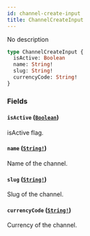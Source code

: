 ```yaml
---
id: channel-create-input
title: ChannelCreateInput
---
```


No description

```graphql
type ChannelCreateInput {
  isActive: Boolean
  name: String!
  slug: String!
  currencyCode: String!
}
```

### Fields

#### `isActive` ([`Boolean`](/developer/api-reference/scalars/boolean.mdx))

isActive flag.

#### `name` ([`String!`](/developer/api-reference/scalars/string.mdx))

Name of the channel.

#### `slug` ([`String!`](/developer/api-reference/scalars/string.mdx))

Slug of the channel.

#### `currencyCode` ([`String!`](/developer/api-reference/scalars/string.mdx))

Currency of the channel.
